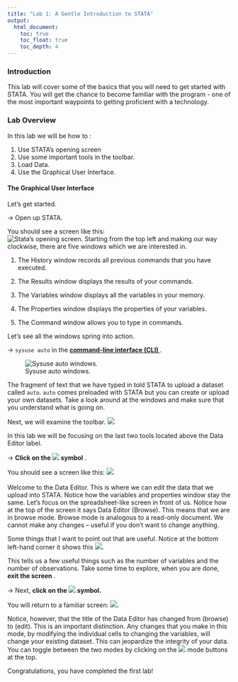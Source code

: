 ```yaml
---
title: "Lab 1: A Gentle Introduction to STATA"
output: 
  html_document:
    toc: true
    toc_float: true
    toc_depth: 4
---
```


### Introduction
This lab will cover some of the basics that you will need to get started with STATA. You will get the chance to become familiar with the program - one of the most important waypoints to getting proficient with a technology. 

### Lab Overview
In this lab we will be how to :

  1. Use STATA's opening screen
  2. Use some important tools in the toolbar. 
  3. Load Data. 
  4. Use the Graphical User Interface. 

#### The Graphical User Interface
Let's get started. 

-> Open up STATA.

You should see a screen like this:  
![Stata's opening screen.](/Users/home_folder/econ5060_website/images/lab 1/Picture1.jpg) 
Starting from the top left and making our way clockwise, there are five windows which we are interested in.  

1) The History window records all previous commands that you have executed.  

2) The Results window displays the results of your commands.  

3) The Variables window displays all the variables in your memory.  

4) The Properties window displays the properties of your variables. 

5) The Command window allows you to type in commands.  

Let's see all the windows spring into action.

-> `sysuse auto` in the <strong><a href="cheatsheets.html" target="_blank">command-line interface (CLI) </a> </strong>. 

![Sysuse auto windows.](/Users/home_folder/econ5060_website/images/lab 1/Picture2.jpg)

The fragment of text that we have typed in told STATA to upload a dataset called `auto`. `auto` comes preloaded with STATA but you can create or upload your own datasets. Take a look around at the windows and make sure that you understand what is going on.

Next, we will examine the toolbar. 
![](/Users/home_folder/econ5060_website/images/lab 1/Picture3.png)

In this lab we will be focusing on the last two tools located above the Data Editor label.

-> <strong>Click on the
![](/Users/home_folder/econ5060_website/images/lab 1/Picture4.jpg) symbol </strong>. 

You should see a screen like this: 
![](/Users/home_folder/econ5060_website/images/lab 1/Picture5.jpg)
<br></br>
Welcome to the Data Editor. This is where we can edit the data that we upload into STATA. Notice how the variables and properties window stay the same. Let’s focus on the spreadsheet-like screen in front of us. Notice how at the top of the screen it says Data Editor (Browse). This means that we are in browse mode. Browse mode is analogous to a read-only document. We cannot make any changes – useful if you don’t want to change anything.  

Some things that I want to point out that are useful. Notice at the bottom left-hand corner it shows this ![](/Users/home_folder/econ5060_website/images/lab 1/Picture7.jpg). 

This tells us a few useful things such as the number of variables and the number of observations. Take some time to explore, when you are done, <strong> exit the screen </strong>.

-> Next, <strong>click on the ![](/Users/home_folder/econ5060_website/images/lab 1/Picture8.jpg) symbol.</strong> 

You will return to a familiar screen: 
![](/Users/home_folder/econ5060_website/images/lab 1/Picture9.jpg).

Notice, however, that the title of the Data Editor has changed from (browse) to (edit). This is an important distinction. Any changes that you make in this mode, by modifying the individual cells to changing the variables, will change your existing dataset. This can jeopardize the integrity of your data. You can toggle between the two modes by clicking on the ![](/Users/home_folder/econ5060_website/images/lab 1/Picture10.jpg) mode buttons at the top.

Congratulations, you have completed the first lab! 